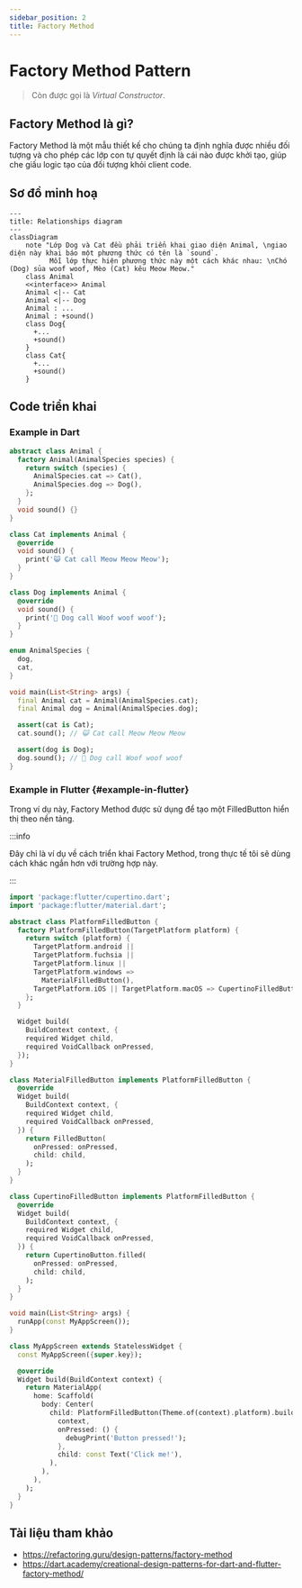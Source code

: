 ```yaml
---
sidebar_position: 2
title: Factory Method
---
```


# Factory Method Pattern

> Còn được gọi là *Virtual Constructor*.

## Factory Method là gì?

Factory Method là một mẫu thiết kế cho chúng ta định nghĩa được nhiều đối tượng và cho phép các lớp con tự quyết định 
là cái nào được khởi tạo, giúp che giấu logic tạo của đối tượng khỏi client code.

## Sơ đồ minh hoạ

```mermaid
---
title: Relationships diagram
---
classDiagram
    note "Lớp Dog và Cat đều phải triển khai giao diện Animal, \ngiao diện này khai báo một phương thức có tên là `sound`.
          Mỗi lớp thực hiện phương thức này một cách khác nhau: \nChó (Dog) sủa woof woof, Mèo (Cat) kêu Meow Meow."
    class Animal
    <<interface>> Animal
    Animal <|-- Cat
    Animal <|-- Dog
    Animal : ...
    Animal : +sound()
    class Dog{
      +...
      +sound()
    }
    class Cat{
      +...
      +sound()
    }
```

## Code triển khai

### Example in Dart

```dart title="Factory Method Pattern example in Dart"
abstract class Animal {
  factory Animal(AnimalSpecies species) {
    return switch (species) {
      AnimalSpecies.cat => Cat(),
      AnimalSpecies.dog => Dog(),
    };
  }
  void sound() {}
}

class Cat implements Animal {
  @override
  void sound() {
    print('😺 Cat call Meow Meow Meow');
  }
}

class Dog implements Animal {
  @override
  void sound() {
    print('🐶 Dog call Woof woof woof');
  }
}

enum AnimalSpecies {
  dog,
  cat,
}

void main(List<String> args) {
  final Animal cat = Animal(AnimalSpecies.cat);
  final Animal dog = Animal(AnimalSpecies.dog);

  assert(cat is Cat);
  cat.sound(); // 😺 Cat call Meow Meow Meow

  assert(dog is Dog);
  dog.sound(); // 🐶 Dog call Woof woof woof
}
```

### Example in Flutter {#example-in-flutter}

Trong ví dụ này, Factory Method được sử dụng để tạo một FilledButton hiển thị theo nền tảng. 

:::info

Đây chỉ là ví dụ về cách triển khai Factory Method, trong thực tế tôi sẽ dùng cách khác ngắn hơn với trường hợp này.

:::

```dart title="Factory Method Pattern example in Flutter"
import 'package:flutter/cupertino.dart';
import 'package:flutter/material.dart';

abstract class PlatformFilledButton {
  factory PlatformFilledButton(TargetPlatform platform) {
    return switch (platform) {
      TargetPlatform.android ||
      TargetPlatform.fuchsia ||
      TargetPlatform.linux ||
      TargetPlatform.windows =>
        MaterialFilledButton(),
      TargetPlatform.iOS || TargetPlatform.macOS => CupertinoFilledButton(),
    };
  }

  Widget build(
    BuildContext context, {
    required Widget child,
    required VoidCallback onPressed,
  });
}

class MaterialFilledButton implements PlatformFilledButton {
  @override
  Widget build(
    BuildContext context, {
    required Widget child,
    required VoidCallback onPressed,
  }) {
    return FilledButton(
      onPressed: onPressed,
      child: child,
    );
  }
}

class CupertinoFilledButton implements PlatformFilledButton {
  @override
  Widget build(
    BuildContext context, {
    required Widget child,
    required VoidCallback onPressed,
  }) {
    return CupertinoButton.filled(
      onPressed: onPressed,
      child: child,
    );
  }
}

void main(List<String> args) {
  runApp(const MyAppScreen());
}

class MyAppScreen extends StatelessWidget {
  const MyAppScreen({super.key});

  @override
  Widget build(BuildContext context) {
    return MaterialApp(
      home: Scaffold(
        body: Center(
          child: PlatformFilledButton(Theme.of(context).platform).build(
            context,
            onPressed: () {
              debugPrint('Button pressed!');
            },
            child: const Text('Click me!'),
          ),
        ),
      ),
    );
  }
}
```

## Tài liệu tham khảo
- https://refactoring.guru/design-patterns/factory-method
- https://dart.academy/creational-design-patterns-for-dart-and-flutter-factory-method/